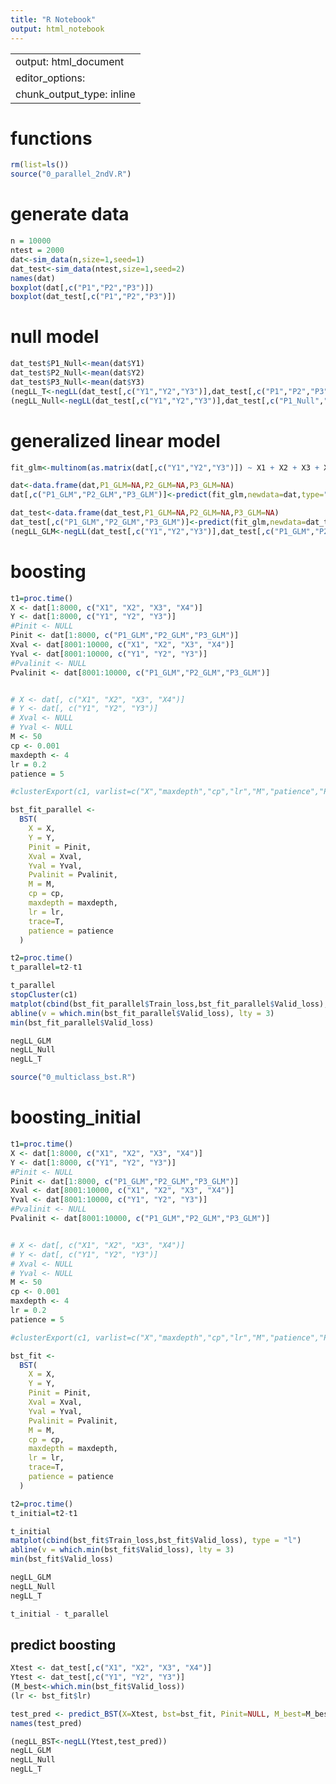 ```yaml
---
title: "R Notebook"
output: html_notebook
---
```


---
output: html_document
editor_options: 
  chunk_output_type: inline
---
# functions

```r
rm(list=ls())
source("0_parallel_2ndV.R")
```

# generate data

```r
n = 10000
ntest = 2000
dat<-sim_data(n,size=1,seed=1)
dat_test<-sim_data(ntest,size=1,seed=2)
names(dat)
boxplot(dat[,c("P1","P2","P3")])
boxplot(dat_test[,c("P1","P2","P3")])
```

# null model
```r
dat_test$P1_Null<-mean(dat$Y1)
dat_test$P2_Null<-mean(dat$Y2)
dat_test$P3_Null<-mean(dat$Y3)
(negLL_T<-negLL(dat_test[,c("Y1","Y2","Y3")],dat_test[,c("P1","P2","P3")]))
(negLL_Null<-negLL(dat_test[,c("Y1","Y2","Y3")],dat_test[,c("P1_Null","P2_Null","P3_Null")]))
```

# generalized linear model

```r
fit_glm<-multinom(as.matrix(dat[,c("Y1","Y2","Y3")]) ~ X1 + X2 + X3 + X4, data=dat, trace=T)

dat<-data.frame(dat,P1_GLM=NA,P2_GLM=NA,P3_GLM=NA)
dat[,c("P1_GLM","P2_GLM","P3_GLM")]<-predict(fit_glm,newdata=dat,type="probs")

dat_test<-data.frame(dat_test,P1_GLM=NA,P2_GLM=NA,P3_GLM=NA)
dat_test[,c("P1_GLM","P2_GLM","P3_GLM")]<-predict(fit_glm,newdata=dat_test,type="probs")
(negLL_GLM<-negLL(dat_test[,c("Y1","Y2","Y3")],dat_test[,c("P1_GLM","P2_GLM","P3_GLM")]))
```

# boosting

```r
t1=proc.time()
X <- dat[1:8000, c("X1", "X2", "X3", "X4")]
Y <- dat[1:8000, c("Y1", "Y2", "Y3")]
#Pinit <- NULL
Pinit <- dat[1:8000, c("P1_GLM","P2_GLM","P3_GLM")]
Xval <- dat[8001:10000, c("X1", "X2", "X3", "X4")]
Yval <- dat[8001:10000, c("Y1", "Y2", "Y3")]
#Pvalinit <- NULL
Pvalinit <- dat[8001:10000, c("P1_GLM","P2_GLM","P3_GLM")]


# X <- dat[, c("X1", "X2", "X3", "X4")]
# Y <- dat[, c("Y1", "Y2", "Y3")]
# Xval <- NULL
# Yval <- NULL
M <- 50
cp <- 0.001
maxdepth <- 4
lr = 0.2
patience = 5

#clusterExport(c1, varlist=c("X","maxdepth","cp","lr","M","patience","Pinit","Xval","Yval","node_pre"))

bst_fit_parallel <-
  BST(
    X = X,
    Y = Y,
    Pinit = Pinit,
    Xval = Xval,
    Yval = Yval,
    Pvalinit = Pvalinit,
    M = M,
    cp = cp,
    maxdepth = maxdepth,
    lr = lr,
    trace=T,
    patience = patience
  )

t2=proc.time()
t_parallel=t2-t1

t_parallel
stopCluster(c1)
matplot(cbind(bst_fit_parallel$Train_loss,bst_fit_parallel$Valid_loss), type = "l")
abline(v = which.min(bst_fit_parallel$Valid_loss), lty = 3)
min(bst_fit_parallel$Valid_loss)

negLL_GLM
negLL_Null
negLL_T
```



```r
source("0_multiclass_bst.R")
```


# boosting_initial

```r
t1=proc.time()
X <- dat[1:8000, c("X1", "X2", "X3", "X4")]
Y <- dat[1:8000, c("Y1", "Y2", "Y3")]
#Pinit <- NULL
Pinit <- dat[1:8000, c("P1_GLM","P2_GLM","P3_GLM")]
Xval <- dat[8001:10000, c("X1", "X2", "X3", "X4")]
Yval <- dat[8001:10000, c("Y1", "Y2", "Y3")]
#Pvalinit <- NULL
Pvalinit <- dat[8001:10000, c("P1_GLM","P2_GLM","P3_GLM")]


# X <- dat[, c("X1", "X2", "X3", "X4")]
# Y <- dat[, c("Y1", "Y2", "Y3")]
# Xval <- NULL
# Yval <- NULL
M <- 50
cp <- 0.001
maxdepth <- 4
lr = 0.2
patience = 5

#clusterExport(c1, varlist=c("X","maxdepth","cp","lr","M","patience","Pinit","Xval","Yval","node_pre"))

bst_fit <-
  BST(
    X = X,
    Y = Y,
    Pinit = Pinit,
    Xval = Xval,
    Yval = Yval,
    Pvalinit = Pvalinit,
    M = M,
    cp = cp,
    maxdepth = maxdepth,
    lr = lr,
    trace=T,
    patience = patience
  )

t2=proc.time()
t_initial=t2-t1

t_initial
matplot(cbind(bst_fit$Train_loss,bst_fit$Valid_loss), type = "l")
abline(v = which.min(bst_fit$Valid_loss), lty = 3)
min(bst_fit$Valid_loss)

negLL_GLM
negLL_Null
negLL_T
```



```r
t_initial - t_parallel
```






## predict boosting

```r
Xtest <- dat_test[,c("X1", "X2", "X3", "X4")]
Ytest <- dat_test[,c("Y1", "Y2", "Y3")]
(M_best<-which.min(bst_fit$Valid_loss))
(lr <- bst_fit$lr)

test_pred <- predict_BST(X=Xtest, bst=bst_fit, Pinit=NULL, M_best=M_best,type="response")
names(test_pred)

(negLL_BST<-negLL(Ytest,test_pred))
negLL_GLM
negLL_Null
negLL_T
```

```r

```

